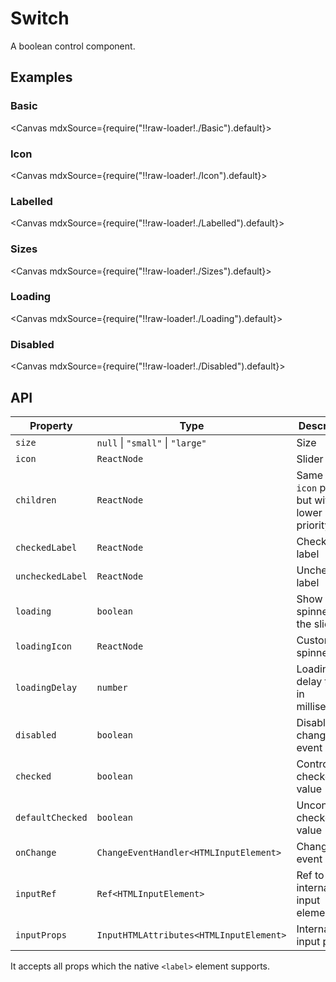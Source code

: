 
<Meta title="Forms/Switch" />

# Switch

A boolean control component.

## Examples

### Basic

<Canvas mdxSource={require("!!raw-loader!./Basic").default}>
  <Story id="examples-switch--basic" />
</Canvas>

### Icon

<Canvas mdxSource={require("!!raw-loader!./Icon").default}>
  <Story id="examples-switch--icon" />
</Canvas>

### Labelled

<Canvas mdxSource={require("!!raw-loader!./Labelled").default}>
  <Story id="examples-switch--labelled" />
</Canvas>

### Sizes

<Canvas mdxSource={require("!!raw-loader!./Sizes").default}>
  <Story id="examples-switch--sizes" />
</Canvas>

### Loading

<Canvas mdxSource={require("!!raw-loader!./Loading").default}>
  <Story id="examples-switch--loading" />
</Canvas>

### Disabled

<Canvas mdxSource={require("!!raw-loader!./Disabled").default}>
  <Story id="examples-switch--disabled" />
</Canvas>

## API

| Property         | Type                                     | Description                                  |
| ---------------- | ---------------------------------------- | -------------------------------------------- |
| `size`           | `null` &#124; `"small"` &#124; `"large"` | Size                                         |
| `icon`           | `ReactNode`                              | Slider icon                                  |
| `children`       | `ReactNode`                              | Same as `icon` prop, but with lower priority |
| `checkedLabel`   | `ReactNode`                              | Checked label                                |
| `uncheckedLabel` | `ReactNode`                              | Unchecked label                              |
| `loading`        | `boolean`                                | Show spinner on the slider                   |
| `loadingIcon`    | `ReactNode`                              | Custom spinner icon                          |
| `loadingDelay`   | `number`                                 | Loading delay time, in milliseconds          |
| `disabled`       | `boolean`                                | Disable change event                         |
| `checked`        | `boolean`                                | Controlled checked value                     |
| `defaultChecked` | `boolean`                                | Uncontrolled checked value                   |
| `onChange`       | `ChangeEventHandler<HTMLInputElement>`   | Change event                                 |
| `inputRef`       | `Ref<HTMLInputElement>`                  | Ref to internal input element                |
| `inputProps`     | `InputHTMLAttributes<HTMLInputElement>`  | Internal input props                         |

It accepts all props which the native `<label>` element supports.
